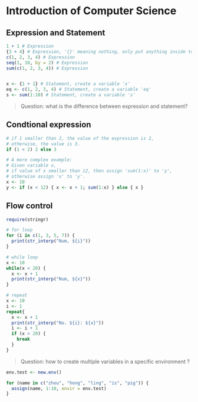 # Introduction of Computer Science

## Expression and Statement

```r
1 + 1 # Expression
{3 + 4} # Expression, '{}' meaning nothing, only put anything inside together
c(1, 2, 3, 4) # Expression
seq(1, 10, by = 2) # Expression
sum(c(1, 2, 3, 4)) # Expression


x <- {1 + 1} # Statement, create a variable 'x'
eq <- c(1, 2, 3, 4) # Statement, create a variable 'eq'
s <- sum(1:10) # Statement, create a variable 's'
```

> Question: what is the difference between expression and statement?

## Condtional expression

```r
# if 1 smaller than 2, the value of the expression is 2, 
# otherwise, the value is 3.
if (1 < 2) 2 else 3 

# A more complex example:
# Given variable x, 
# if value of x smaller than 12, then assign 'sum(1:x)' to 'y',
# otherwise assign 'x' to 'y'.
x <- 10
y <- if (x < 12) { x <- x + 1; sum(1:x) } else { x }
```

## Flow control

```r
require(stringr)
```

```r
# for loop
for (i in c(1, 3, 5, 7)) {
  print(str_interp("Num, ${i}"))
}
```

```r
# while loop
x <- 10
while(x < 20) {
  x <- x + 1
  print(str_interp("Num, ${x}"))
}
```

```r
# repeat
x <- 10
i <- 1
repeat{
  x <- x + 1
  print(str_interp("No. ${i}: ${x}"))
  i <- i + 1
  if (x > 20) {
    break
  }
}
```

> Question: how to create multiple variables in a specific environment ? 

```r
env.test <- new.env()

for (name in c("zhou", "hong", "ling", "is", "pig")) {
  assign(name, 1:10, envir = env.test)
}
```


